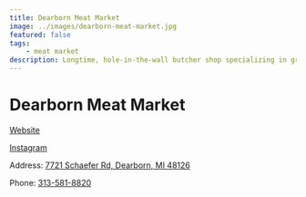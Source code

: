 ```yaml
---
title: Dearborn Meat Market
image: ../images/dearborn-meat-market.jpg
featured: false
tags:
    - meat market
description: Longtime, hole-in-the-wall butcher shop specializing in grilled meats such as kabobs and kafta.
---
```


# Dearborn Meat Market

[Website](https://www.dearbornmeatmarket.com/)

[Instagram](https://www.instagram.com/dearbornmeatmarket/)

Address: [7721 Schaefer Rd, Dearborn, MI 48126](https://maps.app.goo.gl/BG8GjbzKeMyQ44yu8)

Phone: [313-581-8820](tel:313-581-8820)